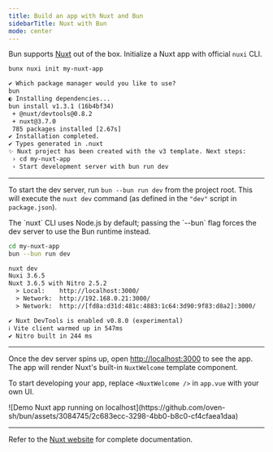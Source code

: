 ```yaml
---
title: Build an app with Nuxt and Bun
sidebarTitle: Nuxt with Bun
mode: center
---
```


Bun supports [Nuxt](https://nuxt.com) out of the box. Initialize a Nuxt app with official `nuxi` CLI.

```sh terminal icon="terminal"
bunx nuxi init my-nuxt-app
```

```txt
✔ Which package manager would you like to use?
bun
◐ Installing dependencies...
bun install v1.3.1 (16b4bf34)
 + @nuxt/devtools@0.8.2
 + nuxt@3.7.0
 785 packages installed [2.67s]
✔ Installation completed.
✔ Types generated in .nuxt
✨ Nuxt project has been created with the v3 template. Next steps:
 › cd my-nuxt-app
 › Start development server with bun run dev
```

---

To start the dev server, run `bun --bun run dev` from the project root. This will execute the `nuxt dev` command (as defined in the `"dev"` script in `package.json`).

<Note>
	The `nuxt` CLI uses Node.js by default; passing the `--bun` flag forces the dev server to use the
	Bun runtime instead.
</Note>

```sh terminal icon="terminal"
cd my-nuxt-app
bun --bun run dev
```

```txt
nuxt dev
Nuxi 3.6.5
Nuxt 3.6.5 with Nitro 2.5.2
  > Local:    http://localhost:3000/
  > Network:  http://192.168.0.21:3000/
  > Network:  http://[fd8a:d31d:481c:4883:1c64:3d90:9f83:d8a2]:3000/

✔ Nuxt DevTools is enabled v0.8.0 (experimental)
ℹ Vite client warmed up in 547ms
✔ Nitro built in 244 ms
```

---

Once the dev server spins up, open [http://localhost:3000](http://localhost:3000) to see the app. The app will render Nuxt's built-in `NuxtWelcome` template component.

To start developing your app, replace `<NuxtWelcome />` in `app.vue` with your own UI.

<Frame>
	![Demo Nuxt app running on
	localhost](https://github.com/oven-sh/bun/assets/3084745/2c683ecc-3298-4bb0-b8c0-cf4cfaea1daa)
</Frame>

---

Refer to the [Nuxt website](https://nuxt.com/docs) for complete documentation.
